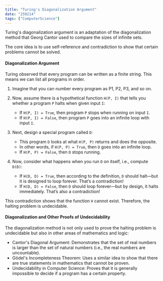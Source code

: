 ```yaml
---
title: "Turing's Diagonalization Argument"
date: "250214"
tags: ["ComputerScience"]
---
```


Turing's diagonalization argument is an adaptation of the diagonalization method that Georg Cantor used to compare the sizes of infinite sets.

The core idea is to use self-reference and contradiction to show that certain problems cannot be solved.

#### Diagonalization Argument

Turing observed that every program can be written as a finite string. This means we can list all programs in order.

1. Imagine that you can number every program as P1, P2, P3, and so on.
2. Now, assume there is a hypothetical function `H(P, I)` that tells you whether a program `P` halts when given input `I`:

   - If `H(P, I) = True`, then program `P` stops when running on input `I`.
   - If `H(P, I) = False`, then program `P` goes into an infinite loop with input `I`.

3. Next, design a special program called `D`:

   - This program `D` looks at what `H(P, P)` returns and does the opposite.
   - In other words, if `H(P, P) = True`, then `D` goes into an infinite loop.
   - If `H(P, P) = False`, then `D` stops running.

4. Now, consider what happens when you run `D` on itself, i.e., compute `D(D)`:
   - If `H(D, D) = True`, then according to the definition, `D` should halt—but it is designed to loop forever. That’s a contradiction!
   - If `H(D, D) = False`, then `D` should loop forever—but by design, it halts immediately. That’s also a contradiction!

This contradiction shows that the function `H` cannot exist. Therefore, the halting problem is undecidable.

#### Diagonalization and Other Proofs of Undecidability

The diagonalization method is not only used to prove the halting problem is undecidable but also in other areas of mathematics and logic:

- Cantor's Diagonal Argument: Demonstrates that the set of real numbers is larger than the set of natural numbers (i.e., the real numbers are uncountable).
- Gödel's Incompleteness Theorem: Uses a similar idea to show that there are true statements in mathematics that cannot be proven.
- Undecidability in Computer Science: Proves that it is generally impossible to decide if a program has a certain property.

